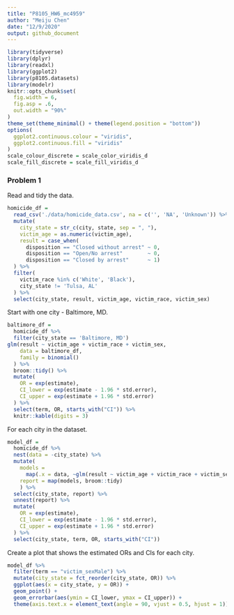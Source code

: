 ```yaml
---
title: "P8105_HW6_mc4959"
author: "Meiju Chen"
date: "12/9/2020"
output: github_document
---
```



```r
library(tidyverse)
library(dplyr)
library(readxl)
library(ggplot2)
library(p8105.datasets)
library(modelr)
knitr::opts_chunk$set(
  fig.width = 6,
  fig.asp = .6,
  out.width = "90%"
)
theme_set(theme_minimal() + theme(legend.position = "bottom"))
options(
  ggplot2.continuous.colour = "viridis",
  ggplot2.continuous.fill = "viridis"
)
scale_colour_discrete = scale_color_viridis_d
scale_fill_discrete = scale_fill_viridis_d

```

### Problem 1

Read and tidy the data.

```r

homicide_df = 
  read_csv('./data/homicide_data.csv', na = c('', 'NA', 'Unknown')) %>%
  mutate(
    city_state = str_c(city, state, sep = ", "),
    victim_age = as.numeric(victim_age),
    result = case_when(
      disposition == "Closed without arrest" ~ 0,
      disposition == "Open/No arrest"        ~ 0,
      disposition == "Closed by arrest"      ~ 1)
  ) %>% 
  filter(
    victim_race %in% c('White', 'Black'),
    city_state != 'Tulsa, AL'
  ) %>% 
  select(city_state, result, victim_age, victim_race, victim_sex)

```

Start with one city - Baltimore, MD.

```r

baltimore_df = 
  homicide_df %>% 
  filter(city_state == 'Baltimore, MD')
glm(result ~ victim_age + victim_race + victim_sex,
    data = baltimore_df,
    family = binomial()
  ) %>% 
  broom::tidy() %>% 
  mutate(
    OR = exp(estimate),
    CI_lower = exp(estimate - 1.96 * std.error),
    CI_upper = exp(estimate + 1.96 * std.error)
  ) %>% 
  select(term, OR, starts_with("CI")) %>% 
  knitr::kable(digits = 3)

```


For each city in the dataset.

```r

model_df = 
  homicide_df %>% 
  nest(data = -city_state) %>% 
  mutate(
    models = 
      map(.x = data, ~glm(result ~ victim_age + victim_race + victim_sex, data = .x, family = binomial())),
    report = map(models, broom::tidy)
    ) %>%
  select(city_state, report) %>% 
  unnest(report) %>% 
  mutate(
    OR = exp(estimate),
    CI_lower = exp(estimate - 1.96 * std.error),
    CI_upper = exp(estimate + 1.96 * std.error)
  ) %>% 
  select(city_state, term, OR, starts_with("CI"))

```


Create a plot that shows the estimated ORs and CIs for each city.

```r

model_df %>% 
  filter(term == "victim_sexMale") %>% 
  mutate(city_state = fct_reorder(city_state, OR)) %>% 
  ggplot(aes(x = city_state, y = OR)) +
  geom_point() + 
  geom_errorbar(aes(ymin = CI_lower, ymax = CI_upper)) + 
  theme(axis.text.x = element_text(angle = 90, vjust = 0.5, hjust = 1))

```



